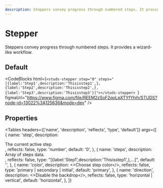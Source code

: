 ```yaml
---
description: Steppers convey progress through numbered steps. It provides a wizard-like workflow.
---
```


# Stepper

<HeaderComponent
  htmlTag="studs-stepper"
  jsxTag="StudsStepper"
  version="Since 2.0"
  status="Draft"
  urlGithub="display/stepper.ts"
  urlStrbook="studs-display-stepper--docs"
/>

Steppers convey progress through numbered steps. It provides a wizard-like workflow.

## Default

<ResizerFeatures>
  <studs-stepper
    step="0"
    steps="[{label:'Step1',description:'Thisisstep1',},{label:'Step2',description:'Thisisstep2',},{label:'Step3',description:'Thisisstep3'}]"
  ></studs-stepper>
</ResizerFeatures>

<CodeBlocks
  html={`<studs-stepper step="0" steps="[{label:'Step1',description:'Thisisstep1',},{label:'Step2',description:'Thisisstep2',},{label:'Step3',description:'Thisisstep3'}]"></studs-stepper>
`}
  figmaUrl="https://www.figma.com/file/REEM2zSoF2qoLpXTYfYhih/STUDS?node-id=13022%3A125636&mode=dev"
/>

## Properties

<Tables
  headers={['name', 'description', 'reflects', 'type', 'default']}
  args={[
    {
      name: 'step',
      description: <div>The current active step</div>,
      reflects: false,
      type: 'number',
      default: '0',
    },
    {
      name: 'steps',
      description: <div>Array of steps data.</div>,
      reflects: false,
      type: "[{label:'Step1',description:'Thisisstep1',},...]",
      default: '',
    },
    {
      name: 'color',
      description: <>Choose step color</>,
      reflects: false,
      type: 'primary | secondary | initial',
      default: 'primary',
    },
    {
      name: 'direction',
      description: <>Disable the backdrop</>,
      reflects: false,
      type: 'horizontal | vertical',
      default: 'horizontal',
    },
  ]}
></Tables>
